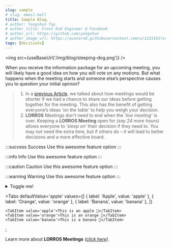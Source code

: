 ```yaml
---
slug: sample
# slug: email-hell
title: Sample Blog.
# author: Yangshun Tay
# author_title: Front End Engineer @ Facebook
# author_url: https://github.com/yangshun
# author_image_url: https://avatars0.githubusercontent.com/u/1315101?s=400&v=4
tags: [decisions]
---
```



<img src={useBaseUrl('/img/blog/sleeping-dog.png')} />

When you receive the information package for an upcoming meeting, you will likely have a good idea on how you will vote on any motions. But what happens when the meeting starts and someone else’s perspective causes you to question your initial opinion?

<!--truncate-->

> 1. In a [previous Article](https://mdxjs.com), we talked about how meetings would be shorter if we had a chance to share our ideas before getting together for the meeting. This also has the benefit of getting everyone’s ideas _‘on the table’_ to help you weigh your decision.
> 1. **LORROS** Meetings don’t need to end when the _‘live meeting’_ is over. Keeping a **LORROS Meeting** open for _(say 24 more hours)_ allows everyone to _‘sleep on’_ their decision if they need to. You may not need the extra time, but if others do – it will lead to better decisions and a more effective board.

:::success Success
Use this awesome feature option
:::

:::info Info
Use this awesome feature option
:::

:::caution Caution
Use this awesome feature option
:::

:::warning Warning
Use this awesome feature option
:::

<details>
	<summary>Toggle me!</summary>
	<div>
		<div>This is the detailed content</div>
		<br />
		<details>
			<summary>Nested toggle! Some surprise inside...</summary>
			<div>😲😲😲😲😲</div>
		</details>
	</div>
</details>

<Tabs
	defaultValue='apple'
	values={[
		{ label: 'Apple', value: 'apple' },
		{ label: 'Orange', value: 'orange' },
		{ label: 'Banana', value: 'banana' },
	]}
>
	<TabItem value='apple'>This is an apple 🍎</TabItem>
	<TabItem value='orange'>This is an orange 🍊</TabItem>
	<TabItem value='banana'>This is a banana 🍌</TabItem>
</Tabs>
;

Learn more about **LORROS Meetings** _([click here](../docs/meetings/intro))_.
